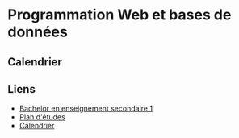# Programmation Web et bases de données

## Calendrier


<CurrentCalendar>
  <Calendar />
</CurrentCalendar>

## Liens

- [Bachelor en enseignement secondaire 1](https://www.hepl.ch/accueil/formations/formations-a-lenseignement/pour-enseigner-aux-eleves-de-12-a-15-ans---le-degre-secondaire-1/bachelor-en-enseignement-secondaire-1.html)
- [Plan d'études](https://www.hepl.ch/files/live/sites/files-site/files/filiere-sec1/bachelor-secondaire-1/programme-formation/plan-etudes-bs1-2024-2025-hep-vaud.pdf)
- [Calendrier](https://www.hepl.ch/files/live/sites/files-site/files/unite-planification/statistiques-planification/calendrier-bs1-2024-2025-hep-vaud.pdf)
